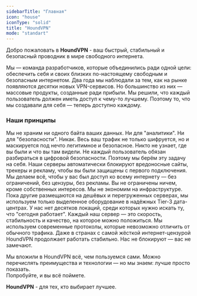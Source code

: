 ```yaml
---
sidebarTitle: "Главная"
icon: "house"
iconType: "solid"
title: "HoundVPN"
mode: "standart"
---
```


Добро пожаловать в **HoundVPN** - ваш быстрый, стабильный и безопасный проводник в мире свободного интернета.

Мы — команда разработчиков, которые объединились ради одной цели: обеспечить себя и своих близких по-настоящему свободным и безопасным интернетом. Два года мы наблюдали за тем, как на рынке появляются десятки новых VPN-сервисов. Но большинство из них — массовые продукты, созданные ради прибыли. Мы решили, что каждый пользователь должен иметь доступ к чему-то лучшему. Поэтому то, что мы создавали для себя — теперь доступно каждому.

### Наши принципы

<Steps>
  <Step title="Полная анонимность" icon="mask" iconType="solid" titleSize="p">
    Мы не храним ни одного байта ваших данных. Ни для "аналитики". Ни для "безопасности". Никак. Весь ваш трафик не только шифруется, но и маскируется под нечто легитимное и безопасное. Никто не узнает, где вы были и что вы там видели.
  </Step>
  <Step title="Максимальная защита" icon="shield" iconType="solid">
    Не каждый пользователь обязан разбираться в цифровой безопасности. Поэтому мы берём эту задачу на себя. Наши серверы автоматически блокируют вредоносные сайты, трекеры и рекламу, чтобы вы были защищены с первого подключения.
  </Step>
  <Step title="Полная свобода" icon="street-view" iconType="solid">
    Мы делаем всё, чтобы у вас был доступ ко всему интернету — без ограничений, без цензуры, без рекламы. Вы не ограничены ничем, кроме собственных интересов.
  </Step>
  <Step title="Скорость и стабильность" icon="bolt" iconType="solid">
    Мы не экономим на инфраструктуре. Пока другие размещаются на дешёвых и перегруженных серверах, мы используем только выделенное оборудование в надёжных Tier-3 дата-центрах. У нас нет десятков локаций, среди которых нужно искать ту, что "сегодня работает". Каждый наш сервер — это скорость, стабильность и качество, на которое можно положиться.
  </Step>
  <Step title="Устойчивость к блокировкам" icon="lock" iconType="solid">
    Мы используем современные протоколы, которые невозможно отличить от обычного трафика. Даже в странах с самой жёсткой интернет-цензурой HoundVPN продолжает работать стабильно. Нас не блокируют — вас не замечают.
  </Step>
</Steps>

Мы вложили в HoundVPN всё, чем пользуемся сами. Можно перечислять преимущества и технологии — но мы знаем: лучше просто показать.\
Попробуйте, и вы всё поймете.

**HoundVPN** - для тех, кто выбирает лучшее.